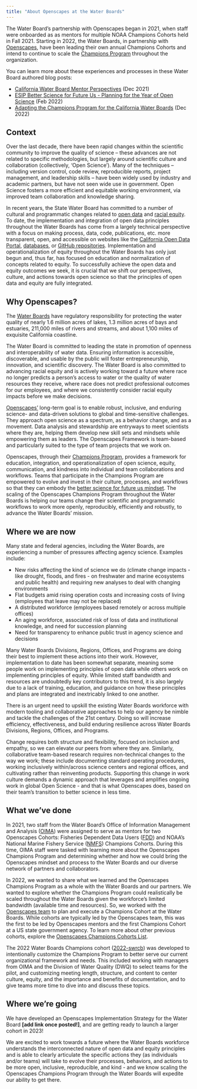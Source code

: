 ```yaml
---
title: "About Openscapes at the Water Boards"
---
```


The Water Board's partnership with Openscapes began in 2021, when staff were onboarded as as mentors for multiple NOAA Champions Cohorts held in Fall 2021. Starting in 2022, the Water Boards, in partnership with [Openscapes](https://www.openscapes.org/), have been leading their own annual Champions Cohorts and intend to continue to scale the [Champions Program](https://www.openscapes.org/champions/) throughout the organization.

You can learn more about these experiences and processes in these Water Board authored blog posts:

-   [California Water Board Mentor Perspectives](https://www.openscapes.org/blog/2021/12/07/california-waterboards-mentors/) (Dec 2021)
-   [ESIP Better Science for Future Us - Planning for the Year of Open Science](https://www.openscapes.org/blog/2022/02/17/esip-winter-2022/) (Feb 2022)
-   [Adapting the Champions Program for the California Water Boards](https://www.openscapes.org/blog/2022/12/02/swrcb-2022/) (Dec 2022)

## Context

Over the last decade, there have been rapid changes within the scientific community to improve the quality of science -- these advances are not related to specific methodologies, but largely around scientific culture and collaboration (collectively, 'Open Science'). Many of the techniques -- including version control, code review, reproducible reports, project management, and leadership skills -- have been widely used by industry and academic partners, but have not seen wide use in government. Open Science fosters a more efficient and equitable working environment, via improved team collaboration and knowledge sharing.

In recent years, the State Water Board has committed to a number of cultural and programmatic changes related to [open data](https://www.waterboards.ca.gov/board_decisions/adopted_orders/resolutions/2018/rs2018_0032.pdf) and [racial equity](https://www.waterboards.ca.gov/racial_equity/). To date, the implementation and integration of open data principles throughout the Water Boards has come from a largely technical perspective with a focus on making process, data, code, publications, etc. more transparent, open, and accessible on websites like the [California Open Data Portal](https://data.ca.gov/), [databases](https://www.waterboards.ca.gov/resources/data_databases/), or [GitHub repositories](https://github.com/CAWaterBoardDataCenter). Implementation and operationalization of equity throughout the Water Boards has only just begun and, thus far, has focused on education and normalization of concepts related to equity. To successfully achieve the open data and equity outcomes we seek, it is crucial that we shift our perspectives, culture, and actions towards open science so that the principles of open data and equity are fully integrated.

## Why Openscapes?

The [Water Boards](https://www.waterboards.ca.gov/about_us/) have regulatory responsibility for protecting the water quality of nearly 1.6 million acres of lakes, 1.3 million acres of bays and estuaries, 211,000 miles of rivers and streams, and about 1,100 miles of exquisite California coastline.

The Water Board is committed to leading the state in promotion of openness and interoperability of water data. Ensuring information is accessible, discoverable, and usable by the public will foster entrepreneurship, innovation, and scientific discovery. The Water Board is also committed to advancing racial equity and is actively working toward a future where race no longer predicts a person's access to water or the quality of water resources they receive, where race does not predict professional outcomes for our employees, and where we consistently consider racial equity impacts before we make decisions.

[Openscapes'](https://www.openscapes.org/) long-term goal is to enable robust, inclusive, and enduring science- and data-driven solutions to global and time-sensitive challenges. They approach open science as a spectrum, as a behavior change, and as a movement. Data analysis and stewardship are entryways to meet scientists where they are, helping them develop new skill sets and mindsets while empowering them as leaders. The Openscapes Framework is team-based and particularly suited to the type of team projects that we work on.

Openscapes, through their [Champions Program](https://www.openscapes.org/champions/), provides a framework for education, integration, and operationalization of open science, equity, communication, and kindness into individual and team collaborations and workflows. Teams that participate in the Champions Program are empowered to evolve and invest in their culture, processes, and workflows so that they can embody the [better science for future us mindset](https://openscapes.github.io/series/mindset.html). The scaling of the Openscapes Champions Program throughout the Water Boards is helping our teams change their scientific and programmatic workflows to work more openly, reproducibly, efficiently and robustly, to advance the Water Boards' mission.

## Where we are now

Many state and federal agencies, including the Water Boards, are experiencing a number of pressures affecting agency science. Examples include:

-   New risks affecting the kind of science we do (climate change impacts - like drought, floods, and fires - on freshwater and marine ecosystems and public health) and requiring new analyses to deal with changing environments
-   Flat budgets amid rising operation costs and increasing costs of living (employees that leave may not be replaced)
-   A distributed workforce (employees based remotely or across multiple offices)
-   An aging workforce, associated risk of loss of data and institutional knowledge, and need for succession planning
-   Need for transparency to enhance public trust in agency science and decisions

Many Water Boards Divisions, Regions, Offices, and Programs are doing their best to implement these actions into their work. However, implementation to date has been somewhat separate, meaning some people work on implementing principles of open data while others work on implementing principles of equity. While limited staff bandwidth and resources are undoubtedly key contributors to this trend, it is also largely due to a lack of training, education, and guidance on how these principles and plans are integrated and inextricably linked to one another.

There is an urgent need to upskill the existing Water Boards workforce with modern tooling and collaborative approaches to help our agency be nimble and tackle the challenges of the 21st century. Doing so will increase efficiency, effectiveness, and build enduring resilience across Water Boards Divisions, Regions, Offices, and Programs.

Change requires both structure and flexibility, focused on inclusion and empathy, so we can elevate our peers from where they are. Similarly, collaborative team-based research requires non-technical changes to the way we work; these include documenting standard operating procedures, working inclusively within/across science centers and regional offices, and cultivating rather than reinventing products. Supporting this change in work culture demands a dynamic approach that leverages and amplifies ongoing work in global Open Science - and that is what Openscapes does, based on their team's transition to better science in less time.

## What we've done

In 2021, two staff from the Water Board's Office of Information Management and Analysis ([OIMA](https://www.waterboards.ca.gov/resources/oima/)) were assigned to serve as mentors for two Openscapes Cohorts: Fisheries Dependent Data Users ([FDD](https://openscapes.github.io/2021-fdd)) and NOAA's National Marine Fishery Service ([NMFS](https://openscapes.github.io/2021-noaa-nmfs/)) Champions Cohorts. During this time, OIMA staff were tasked with learning more about the Openscapes Champions Program and determining whether and how we could bring the Openscapes mindset and process to the Water Boards and our diverse network of partners and collaborators.

In 2022, we wanted to share what we learned and the Openscapes Champions Program as a whole with the Water Boards and our partners. We wanted to explore whether the Champions Program could realistically be scaled throughout the Water Boards given the workforce's limited bandwidth (available time and resources). So, we worked with the [Openscapes team](https://www.openscapes.org/team/) to plan and execute a Champions Cohort at the Water Boards. While cohorts are typically led by the Openscapes team, this was the first to be led by Openscapes mentors and the first Champions Cohort at a US state government agency. To learn more about other previous cohorts, explore the [Openscapes Champions Cohorts List](https://openscapes.github.io/events/#category=Champions%20Cohort).

The 2022 Water Boards Champions cohort ([2022-swrcb](https://github.com/Openscapes/2022-swrcb)) was developed to intentionally customize the Champions Program to better serve our current organizational framework and needs. This included working with managers from OIMA and the Division of Water Quality (DWQ) to select teams for the pilot, and customizing meeting length, structure, and content to center culture, equity, and the importance and benefits of documentation, and to give teams more time to dive into and discuss these topics.

## Where we're going

We have developed an Openscapes Implementation Strategy for the Water Board **\[add link once posted!\]**, and are getting ready to launch a larger cohort in 2023!

We are excited to work towards a future where the Water Boards workforce understands the interconnected nature of open data and equity principles and is able to clearly articulate the specific actions they (as individuals and/or teams) will take to evolve their processes, behaviors, and actions to be more open, inclusive, reproducible, and kind - and we know scaling the Openscapes Champions Program through the Water Boards will expedite our ability to get there.
